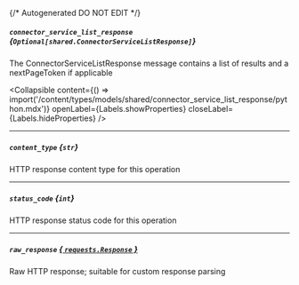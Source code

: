 {/* Autogenerated DO NOT EDIT  */}

##### `connector_service_list_response` *{`Optional[shared.ConnectorServiceListResponse]`}*
The ConnectorServiceListResponse message contains a list of results and a nextPageToken if applicable

<Collapsible content={() => import('/content/types/models/shared/connector_service_list_response/python.mdx')} openLabel={Labels.showProperties} closeLabel={Labels.hideProperties} />


---
##### `content_type` *{`str`}*
HTTP response content type for this operation

---
##### `status_code` *{`int`}*
HTTP response status code for this operation

---
##### `raw_response` [*{ `requests.Response` }*](https://requests.readthedocs.io/en/latest/api/#requests.Response)
Raw HTTP response; suitable for custom response parsing


